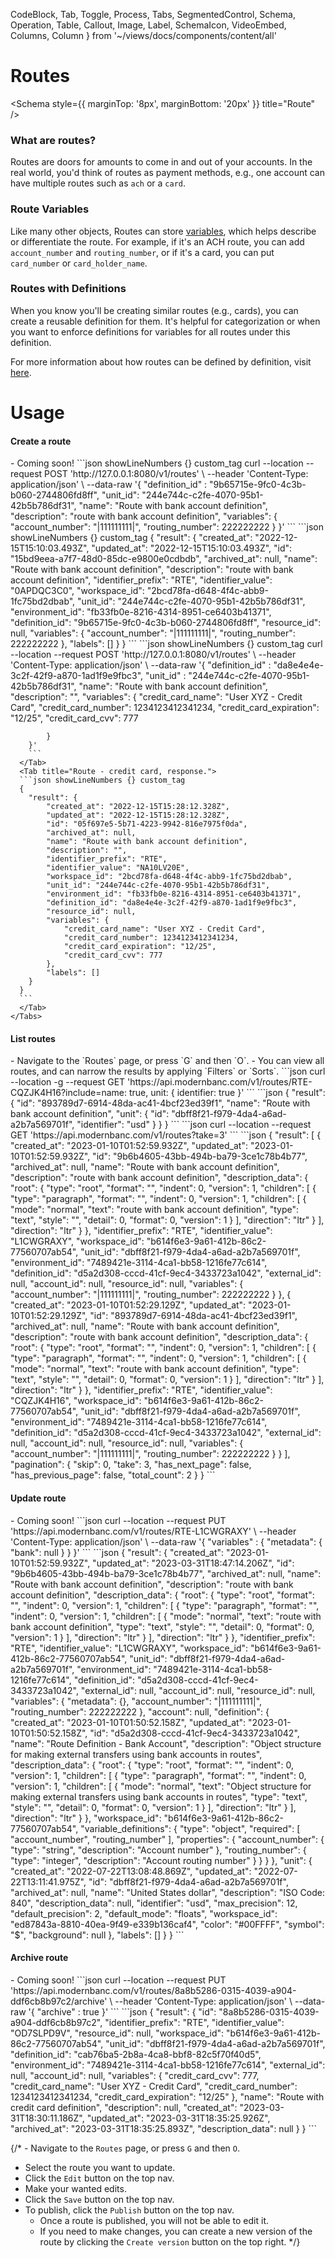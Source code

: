   CodeBlock,
  Tab,
  Toggle,
  Process,
  Tabs,
  SegmentedControl,
  Schema,
  Operation,
  Table,
  Callout,
  Image,
  Label,
  SchemaIcon,
  VideoEmbed,
  Columns,
  Column
} from '~/views/docs/components/content/all'

# Routes

<Schema style={{ marginTop: '8px', marginBottom: '20px' }} title="Route" />

### What are routes?

Routes are doors for amounts to come in and out of your accounts. In the real world, you'd think of routes as payment methods, e.g., one account can have multiple routes such as `ach` or a `card`.

### Route Variables

Like many other objects, Routes can store [variables](/docs/workspace/variables), which helps describe or differentiate the route.
For example, if it's an ACH route, you can add `account_number` and `routing_number`, or if it's a card, you can put `card_number` or `card_holder_name`.

### Routes with Definitions

When you know you'll be creating similar routes (e.g., cards), you can create a reusable definition for them. It's helpful for categorization or when you
want to enforce definitions for variables for all routes under this definition.

For more information about how routes can be defined by definition, visit [here](/docs/workspace/definitions).

# Usage

#### Create a route
<Tabs width="min">
  <Tab title="UI">
    - Coming soon!
  </Tab>
  <Tab title="API">
    <Operation method="post" title="Create route" path="/v1/routes" />
    <Tabs bordered padded={false} size="sm" background_color="#F6F6F6" width="min">
      <Tab title="Route - bank account, request.">
        ```json showLineNumbers {} custom_tag
          curl --location --request POST 'http://127.0.0.1:8080/v1/routes' \
          --header 'Content-Type: application/json' \
          --data-raw '{
              "definition_id" : "9b65715e-9fc0-4c3b-b060-2744806fd8ff",
              "unit_id": "244e744c-c2fe-4070-95b1-42b5b786df31",
              "name": "Route with bank account definition",
              "description": "route with bank account definition",
              "variables": {
                  "account_number": "|111111111|",
                  "routing_number": 222222222
              }
          }'
        ```
      </Tab>
      <Tab title="Route - bank account, response.">
      ```json showLineNumbers {} custom_tag
      {
        "result": {
            "created_at": "2022-12-15T15:10:03.493Z",
            "updated_at": "2022-12-15T15:10:03.493Z",
            "id": "15bd9eea-a7f7-48d0-85dc-e9800e0cdbdb",
            "archived_at": null,
            "name": "Route with bank account definition",
            "description": "route with bank account definition",
            "identifier_prefix": "RTE",
            "identifier_value": "0APDQC3C0",
            "workspace_id": "2bcd78fa-d648-4f4c-abb9-1fc75bd2dbab",
            "unit_id": "244e744c-c2fe-4070-95b1-42b5b786df31",
            "environment_id": "fb33fb0e-8216-4314-8951-ce6403b41371",
            "definition_id": "9b65715e-9fc0-4c3b-b060-2744806fd8ff",
            "resource_id": null,
            "variables": {
                "account_number": "|111111111|",
                "routing_number": 222222222
            },
            "labels": []
        }
      }
      ```
      </Tab>
    </Tabs>
    <Tabs bordered padded={false} size="sm" background_color="#F6F6F6" width="min">
      <Tab title="Route - credit card, request.">
        ```json showLineNumbers {} custom_tag
        curl --location --request POST 'http://127.0.0.1:8080/v1/routes' \
        --header 'Content-Type: application/json' \
        --data-raw '{
            "definition_id" : "da8e4e4e-3c2f-42f9-a870-1ad1f9e9fbc3",
            "unit_id" : "244e744c-c2fe-4070-95b1-42b5b786df31",
            "name": "Route with bank account definition",
            "description": "",
            "variables": {
                "credit_card_name": "User XYZ - Credit Card",
                "credit_card_number": 1234123412341234,
                "credit_card_expiration": "12/25",
                "credit_card_cvv": 777

            }
        }'
        ```
      </Tab>
      <Tab title="Route - credit card, response.">
      ```json showLineNumbers {} custom_tag
      {
        "result": {
            "created_at": "2022-12-15T15:28:12.328Z",
            "updated_at": "2022-12-15T15:28:12.328Z",
            "id": "05f697e5-5b71-4223-9942-816e7975f0da",
            "archived_at": null,
            "name": "Route with bank account definition",
            "description": "",
            "identifier_prefix": "RTE",
            "identifier_value": "NA10LV20E",
            "workspace_id": "2bcd78fa-d648-4f4c-abb9-1fc75bd2dbab",
            "unit_id": "244e744c-c2fe-4070-95b1-42b5b786df31",
            "environment_id": "fb33fb0e-8216-4314-8951-ce6403b41371",
            "definition_id": "da8e4e4e-3c2f-42f9-a870-1ad1f9e9fbc3",
            "resource_id": null,
            "variables": {
                "credit_card_name": "User XYZ - Credit Card",
                "credit_card_number": 1234123412341234,
                "credit_card_expiration": "12/25",
                "credit_card_cvv": 777
            },
            "labels": []
        }
      }
      ```
      </Tab>
    </Tabs>
  </Tab>
</Tabs>

#### List routes
<Tabs width="min">
  <Tab title="UI">
    - Navigate to the `Routes` page, or press `G` and then `O`.
    - You can view all routes, and can narrow the results by applying `Filters` or `Sorts`.
  </Tab>
  <Tab title="API">
    <Operation method="get" title="Get route" path="/v1/routes/{id}" />
    <Tabs bordered padded={false} size="sm" background_color="#F6F6F6" width="min">
      <Tab title="Get route, request.">
      ```json
      curl --location -g --request GET 'https://api.modernbanc.com/v1/routes/RTE-CQZJK4H16?include=name: true, unit: { identifier: true }'
      ```
      </Tab>
      <Tab title="Get route, response.">
      ```json
      {
          "result": {
              "id": "893789d7-6914-48da-ac41-4bcf23ed39f1",
              "name": "Route with bank account definition",
              "unit": {
                  "id": "dbff8f21-f979-4da4-a6ad-a2b7a569701f",
                  "identifier": "usd"
              }
          }
      }
      ```
      </Tab>
    </Tabs>
    <Operation method="get" title="List route" path="/v1/routes" />
    <Tabs bordered padded={false} size="sm" background_color="#F6F6F6" width="min">
      <Tab title="List route, request.">
        ```json
        curl --location --request GET 'https://api.modernbanc.com/v1/routes?take=3'
        ```
      </Tab>
      <Tab title="List route, response.">
        ```json
        {
            "result": [
                {
                    "created_at": "2023-01-10T01:52:59.932Z",
                    "updated_at": "2023-01-10T01:52:59.932Z",
                    "id": "9b6b4605-43bb-494b-ba79-3ce1c78b4b77",
                    "archived_at": null,
                    "name": "Route with bank account definition",
                    "description": "route with bank account definition",
                    "description_data": {
                        "root": {
                            "type": "root",
                            "format": "",
                            "indent": 0,
                            "version": 1,
                            "children": [
                                {
                                    "type": "paragraph",
                                    "format": "",
                                    "indent": 0,
                                    "version": 1,
                                    "children": [
                                        {
                                            "mode": "normal",
                                            "text": "route with bank account definition",
                                            "type": "text",
                                            "style": "",
                                            "detail": 0,
                                            "format": 0,
                                            "version": 1
                                        }
                                    ],
                                    "direction": "ltr"
                                }
                            ],
                            "direction": "ltr"
                        }
                    },
                    "identifier_prefix": "RTE",
                    "identifier_value": "L1CWGRAXY",
                    "workspace_id": "b614f6e3-9a61-412b-86c2-77560707ab54",
                    "unit_id": "dbff8f21-f979-4da4-a6ad-a2b7a569701f",
                    "environment_id": "7489421e-3114-4ca1-bb58-1216fe77c614",
                    "definition_id": "d5a2d308-cccd-41cf-9ec4-3433723a1042",
                    "external_id": null,
                    "account_id": null,
                    "resource_id": null,
                    "variables": {
                        "account_number": "|111111111|",
                        "routing_number": 222222222
                    }
                },
                {
                    "created_at": "2023-01-10T01:52:29.129Z",
                    "updated_at": "2023-01-10T01:52:29.129Z",
                    "id": "893789d7-6914-48da-ac41-4bcf23ed39f1",
                    "archived_at": null,
                    "name": "Route with bank account definition",
                    "description": "route with bank account definition",
                    "description_data": {
                        "root": {
                            "type": "root",
                            "format": "",
                            "indent": 0,
                            "version": 1,
                            "children": [
                                {
                                    "type": "paragraph",
                                    "format": "",
                                    "indent": 0,
                                    "version": 1,
                                    "children": [
                                        {
                                            "mode": "normal",
                                            "text": "route with bank account definition",
                                            "type": "text",
                                            "style": "",
                                            "detail": 0,
                                            "format": 0,
                                            "version": 1
                                        }
                                    ],
                                    "direction": "ltr"
                                }
                            ],
                            "direction": "ltr"
                        }
                    },
                    "identifier_prefix": "RTE",
                    "identifier_value": "CQZJK4H16",
                    "workspace_id": "b614f6e3-9a61-412b-86c2-77560707ab54",
                    "unit_id": "dbff8f21-f979-4da4-a6ad-a2b7a569701f",
                    "environment_id": "7489421e-3114-4ca1-bb58-1216fe77c614",
                    "definition_id": "d5a2d308-cccd-41cf-9ec4-3433723a1042",
                    "external_id": null,
                    "account_id": null,
                    "resource_id": null,
                    "variables": {
                        "account_number": "|111111111|",
                        "routing_number": 222222222
                    }
                }
            ],
            "pagination": {
                "skip": 0,
                "take": 3,
                "has_next_page": false,
                "has_previous_page": false,
                "total_count": 2
            }
        }
        ```
      </Tab>
    </Tabs>
  </Tab>
</Tabs>

#### Update route
<Tabs width="min">
  <Tab title="UI">
    - Coming soon!
  </Tab>
  <Tab title="API">
    <Operation method="put" title="Update route" path="/v1/routes/{id}" />
    <Tabs bordered padded={false} size="sm" background_color="#F6F6F6" width="min">
      <Tab title="Update route, request.">
        ```json
          curl --location --request PUT 'https://api.modernbanc.com/v1/routes/RTE-L1CWGRAXY' \
          --header 'Content-Type: application/json' \
          --data-raw '{
              "variables" : {
                  "metadata": {
                      "bank": null
                  }
              }
          }'
        ```
      </Tab>
      <Tab title="Update route, response.">
        ```json
          {
            "result": {
                "created_at": "2023-01-10T01:52:59.932Z",
                "updated_at": "2023-03-31T18:47:14.206Z",
                "id": "9b6b4605-43bb-494b-ba79-3ce1c78b4b77",
                "archived_at": null,
                "name": "Route with bank account definition",
                "description": "route with bank account definition",
                "description_data": {
                    "root": {
                        "type": "root",
                        "format": "",
                        "indent": 0,
                        "version": 1,
                        "children": [
                            {
                                "type": "paragraph",
                                "format": "",
                                "indent": 0,
                                "version": 1,
                                "children": [
                                    {
                                        "mode": "normal",
                                        "text": "route with bank account definition",
                                        "type": "text",
                                        "style": "",
                                        "detail": 0,
                                        "format": 0,
                                        "version": 1
                                    }
                                ],
                                "direction": "ltr"
                            }
                        ],
                        "direction": "ltr"
                    }
                },
                "identifier_prefix": "RTE",
                "identifier_value": "L1CWGRAXY",
                "workspace_id": "b614f6e3-9a61-412b-86c2-77560707ab54",
                "unit_id": "dbff8f21-f979-4da4-a6ad-a2b7a569701f",
                "environment_id": "7489421e-3114-4ca1-bb58-1216fe77c614",
                "definition_id": "d5a2d308-cccd-41cf-9ec4-3433723a1042",
                "external_id": null,
                "account_id": null,
                "resource_id": null,
                "variables": {
                    "metadata": {},
                    "account_number": "|111111111|",
                    "routing_number": 222222222
                },
                "account": null,
                "definition": {
                    "created_at": "2023-01-10T01:50:52.158Z",
                    "updated_at": "2023-01-10T01:50:52.158Z",
                    "id": "d5a2d308-cccd-41cf-9ec4-3433723a1042",
                    "name": "Route Definition - Bank Account",
                    "description": "Object structure for making external transfers using bank accounts in routes",
                    "description_data": {
                        "root": {
                            "type": "root",
                            "format": "",
                            "indent": 0,
                            "version": 1,
                            "children": [
                                {
                                    "type": "paragraph",
                                    "format": "",
                                    "indent": 0,
                                    "version": 1,
                                    "children": [
                                        {
                                            "mode": "normal",
                                            "text": "Object structure for making external transfers using bank accounts in routes",
                                            "type": "text",
                                            "style": "",
                                            "detail": 0,
                                            "format": 0,
                                            "version": 1
                                        }
                                    ],
                                    "direction": "ltr"
                                }
                            ],
                            "direction": "ltr"
                        }
                    },
                    "workspace_id": "b614f6e3-9a61-412b-86c2-77560707ab54",
                    "variable_definitions": {
                        "type": "object",
                        "required": [
                            "account_number",
                            "routing_number"
                        ],
                        "properties": {
                            "account_number": {
                                "type": "string",
                                "description": "Account number"
                            },
                            "routing_number": {
                                "type": "integer",
                                "description": "Account routing number"
                            }
                        }
                    }
                },
                "unit": {
                    "created_at": "2022-07-22T13:08:48.869Z",
                    "updated_at": "2022-07-22T13:11:41.975Z",
                    "id": "dbff8f21-f979-4da4-a6ad-a2b7a569701f",
                    "archived_at": null,
                    "name": "United States dollar",
                    "description": "ISO Code: 840",
                    "description_data": null,
                    "identifier": "usd",
                    "max_precision": 12,
                    "default_precision": 2,
                    "default_mode": "floats",
                    "workspace_id": "ed87843a-8810-40ea-9f49-e339b136caf4",
                    "color": "#00FFFF",
                    "symbol": "$",
                    "background": null
                },
                "labels": []
            }
        }
        ```
      </Tab>
    </Tabs>
  </Tab>
</Tabs>

#### Archive route
<Tabs width="min">
  <Tab title="UI">
    - Coming soon!
  </Tab>
  <Tab title="API">
    <Operation method="put" title="Archive route" path="/v1/routes/{id}/archive" style={{ marginBottom: '20px' }} />
    <Tabs bordered padded={false} size="sm" background_color="#F6F6F6" width="min">
      <Tab title="Archive route, request.">
        ```json
        curl --location --request PUT 'https://api.modernbanc.com/v1/routes/8a8b5286-0315-4039-a904-ddf6cb8b97c2/archive' \
        --header 'Content-Type: application/json' \
        --data-raw '{
            "archive" : true
        }'
        ```
      </Tab>
      <Tab title="Archive route, request.">
        ```json
        {
            "result": {
                "id": "8a8b5286-0315-4039-a904-ddf6cb8b97c2",
                "identifier_prefix": "RTE",
                "identifier_value": "OD7SLPD9V",
                "resource_id": null,
                "workspace_id": "b614f6e3-9a61-412b-86c2-77560707ab54",
                "unit_id": "dbff8f21-f979-4da4-a6ad-a2b7a569701f",
                "definition_id": "cab76ba5-2b8a-4ca8-bbf8-82c5f70f40d5",
                "environment_id": "7489421e-3114-4ca1-bb58-1216fe77c614",
                "external_id": null,
                "account_id": null,
                "variables": {
                    "credit_card_cvv": 777,
                    "credit_card_name": "User XYZ - Credit Card",
                    "credit_card_number": 1234123412341234,
                    "credit_card_expiration": "12/25"
                },
                "name": "Route with credit card definition",
                "description": null,
                "created_at": "2023-03-31T18:30:11.186Z",
                "updated_at": "2023-03-31T18:35:25.926Z",
                "archived_at": "2023-03-31T18:35:25.893Z",
                "description_data": null
            }
        }
        ```
      </Tab>
    </Tabs>
  </Tab>
</Tabs>



{/* - Navigate to the `Routes` page, or press `G` and then `O`.
- Select the route you want to update.
- Click the `Edit` button on the top nav.
- Make your wanted edits.
- Click the `Save` button on the top nav.
- To publish, click the `Publish` button on the top nav.
  - Once a route is published, you will not be able to edit it.
  - If you need to make changes, you can create a new version of the route by clicking the `Create version` button on the top right. */}